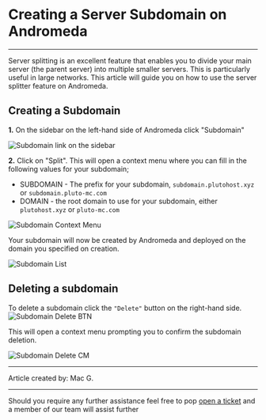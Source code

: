 

# Creating a Server Subdomain on Andromeda
***
<Callout type="info" >
  Server splitting is an excellent feature that enables you to divide your main server (the parent server) into multiple smaller servers. This is particularly useful in large networks. This article will guide you on how to use the server splitter feature on Andromeda.
</Callout>

## Creating a Subdomain
**1.** On the sidebar on the left-hand side of Andromeda click "Subdomain"

![Subdomain link on the sidebar](../img/subdomains-SB.png)

**2.** Click on "Split". This will open a context menu where you can fill in the following values for your subdomain;
* SUBDOMAIN - The prefix for your subdomain, `subdomain.plutohost.xyz` or `subdomain.pluto-mc.com`
* DOMAIN - the root domain to use for your subdomain, either `plutohost.xyz` or `pluto-mc.com`

![Subdomain Context Menu](../img/subdomain-cm.png)

Your subdomain will now be created by Andromeda and deployed on the domain you specified on creation.

![Subdomain List](../img/subdomain-lv.png)

## Deleting a subdomain

To delete a subdomain click the `"Delete"` button on the right-hand side.
![Subdomain Delete BTN](../img/subdomain-lvd.png)

This will open a context menu prompting you to confirm the subdomain deletion.

![Subdomain Delete CM](../img/subdomain-dcm.png)


***

Article created by: Mac G.

***

Should you require any further assistance feel free to pop [open a ticket](https://billing.plutonode.com/submitticket.php) and a member of our team will assist further
